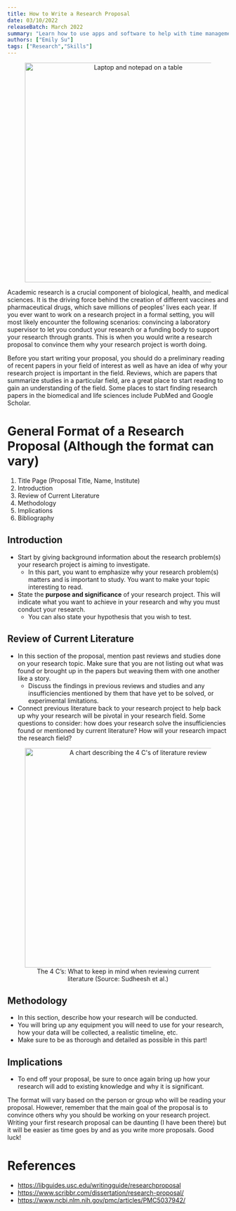 ```yaml
---
title: How to Write a Research Proposal
date: 03/10/2022
releaseBatch: March 2022
summary: "Learn how to use apps and software to help with time management!"
authors: ["Emily Su"]
tags: ["Research","Skills"]
---
```

<div>
	<div align="center">
		<figure>
			<img src="/blog/march-2022/coffee-writing-table.png" alt="Laptop and notepad on a table" width="500"/>
		</figure>
	</div>
	<p>
		Academic research is a crucial component of biological, health, and medical sciences.
		It is the driving force behind the creation of different vaccines and pharmaceutical drugs, which save millions of peoples’ lives each year.
		If you ever want to work on a research project in a formal setting, you will most likely encounter the following scenarios: convincing a laboratory supervisor to let you conduct your research or a funding body to support your research through grants.
		This is when you would write a research proposal to convince them why your research project is worth doing.
	</p>
	<p>
		Before you start writing your proposal, you should do a preliminary reading of recent papers in your field of interest as well as have an idea of why your research project is important in the field.
		Reviews, which are papers that summarize studies in a particular field, are a great place to start reading to gain an understanding of the field.
		Some places to start finding research papers in the biomedical and life sciences include PubMed and Google Scholar.
	</p>
	<h1>
		General Format of a Research Proposal (Although the format can vary)
	</h1>
	<ol>
		<li>Title Page (Proposal Title, Name, Institute)</li>
		<li>Introduction</li>
		<li>Review of Current Literature</li>
		<li>Methodology</li>
		<li>Implications</li>
		<li>Bibliography</li>
	</ol>
	<h2>Introduction</h2>
		<ul>
			<li>
				Start by giving background information about the research problem(s) your research project is aiming to investigate.
				<ul>
					<li>
						In this part, you want to emphasize why your research problem(s) matters and is important to study.
						You want to make your topic interesting to read.
					</li>
				</ul>
			</li>
			<li>
				State the <b>purpose and significance</b> of your research project.
				This will indicate what you want to achieve in your research and why you must conduct your research.
				<ul>
					<li>You can also state your hypothesis that you wish to test.</li>
				</ul>
			</li>
		</ul>
	<h2>Review of Current Literature</h2>
		<ul>
			<li>
				In this section of the proposal, mention past reviews and studies done on your research topic.
				Make sure that you are not listing out what was found or brought up in the papers but weaving them with one another like a story.
				<ul>
					<li>Discuss the findings in previous reviews and studies and any insufficiencies mentioned by them that have yet to be solved, or experimental limitations.</li>
				</ul>
			</li>
			<li>Connect previous literature back to your research project to help back up why your research will be pivotal in your research field.
			Some questions to consider: how does your research solve the insufficiencies found or mentioned by current literature?
			How will your research impact the research field? </li>
		</ul>
		<div align="center">
			<figure>
					<img src="/blog/march-2022/research-4c-chart.png" alt="A chart describing the 4 C's of literature review" width="500"/>
					<figcaption>
						The 4 C’s: What to keep in mind when reviewing current literature (Source: Sudheesh et al.)
					</figcaption>
			</figure>
		</div>
	<h2>Methodology</h2>
		<ul>
			<li>In this section, describe how your research will be conducted.</li>
			<li>You will bring up any equipment you will need to use for your research, how your data will be collected, a realistic timeline, etc.</li>
			<li>Make sure to be as thorough and detailed as possible in this part!</li>
		</ul>
	<h2>Implications</h2>
		<ul>
			<li>To end off your proposal, be sure to once again bring up how your research will add to existing knowledge and why it is significant.</li>
		</ul>
		<p>
			The format will vary based on the person or group who will be reading your proposal.
			However, remember that the main goal of the proposal is to convince others why you should be working on your research project.
			Writing your first research proposal can be daunting (I have been there) but it will be easier as time goes by and as you write more proposals.
			Good luck!
		</p>
	<h1>References</h1>
	<ul>
		<li><a href="https://libguides.usc.edu/writingguide/researchproposal" target="_blank">https://libguides.usc.edu/writingguide/researchproposal</a></li>
		<li><a href="https://www.scribbr.com/dissertation/research-proposal/" target="_blank">https://www.scribbr.com/dissertation/research-proposal/</a></li>
		<li><a href="https://www.ncbi.nlm.nih.gov/pmc/articles/PMC5037942/" target="_blank">https://www.ncbi.nlm.nih.gov/pmc/articles/PMC5037942/</a></li>
	</ul>
</div>
